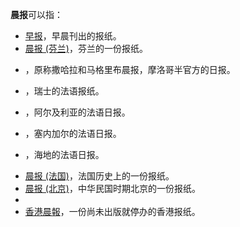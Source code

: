 '''晨报'''可以指：
*[[早报|早报]]，早晨刊出的报纸。
*[[晨报_(芬兰)|晨报 (芬兰)]]，芬兰的一份报纸。
*{{Translink|en|Le Matin (Morocco)|晨报 (摩洛哥)|晨报 (摩洛哥)}}，原称撒哈拉和马格里布晨报，摩洛哥半官方的日报。
*{{Translink|en|Le Matin (Switzerland)|晨报 (瑞士)|晨报 (瑞士)}}，瑞士的法语报纸。
*{{Translink|fr|Le Matin (Algérie)|晨报 (阿尔及利亚)|晨报 (阿尔及利亚)}}，阿尔及利亚的法语日报。
*{{Translink|fr|Le Matin (Sénégal)|晨报 (塞内加尔)|晨报 (塞内加尔)}}，塞内加尔的法语日报。
*{{Translink|fr|Le Matin (Haïti)|晨报 (海地)|晨报 (海地)}}，海地的法语日报。
*[[晨报_(法国)|晨报 (法国)]]，法国历史上的一份报纸。
*[[晨报_(北京)|晨报 (北京)]]，中华民国时期北京的一份报纸。
*{{link-ru|俄羅斯晨報|Утро России (газета)}}
*[[香港晨報|香港晨報]]，一份尚未出版就停办的香港报纸。

{{dab|Cat=二字作品消歧义}}